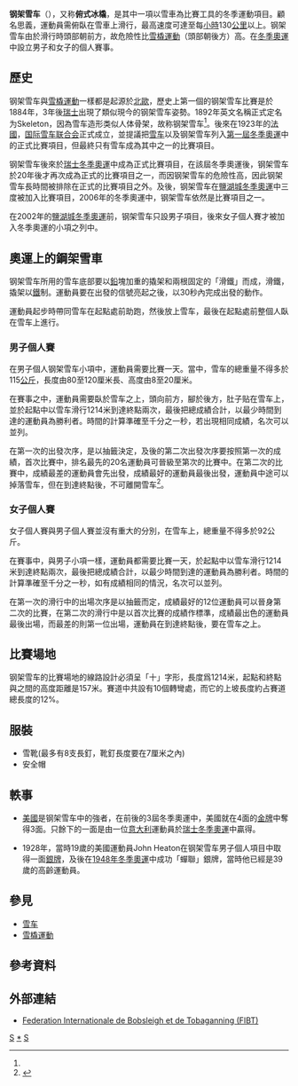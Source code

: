{{noteTA
|T=zh-hans:钢架雪车; zh-hant:鋼架雪車; zh-tw:空架雪車;
}}
{{Distinguish|雪车}}
{{Infobox sport
|name       = 钢架雪车
|image      = Lizzy Yarnold 2017 Lake Placid WC (1 of 3).jpg
|imagesize  = 250px
|caption    = 
|union      = ''[[国际雪车联合会|国际雪车联合会]]''
|nickname   = 
|first      = 19世紀晚期, [[瑞士|瑞士]]
|contact    = No
|team       = 1
|category   = 冬季運動、計時賽
|venue      = 雪车雪橇賽道
|obsolete   =
|olympic    = [[1928年冬季奥林匹克运动会钢架雪车比赛|1928]], [[1948年冬季奥林匹克运动会钢架雪车比赛|1948]], [[2002年冬季奥林匹克运动会钢架雪车比赛|2002]]至今
}}
{{各地中文名
 | 圖像 = 
 | 說明 = 
 | 大陸 = 钢架雪车<ref>{{cite web|url=https://www.beijing2022.cn/cn/olympics/skeleton.htm|title=钢架雪车|work=北京2022年冬奥会和冬残奥会组织委员会|accessdate=2022-06-26|archiveurl=https://archive.is/EOpzT|archivedate=2022-06-26}}</ref>
 | 臺灣 = 空架雪車<ref>{{cite web|url=https://www.tpenoc.net/sport/skeleton/|title=空架雪車|work=中華奧林匹克委員會|accessdate=2022-06-26}}</ref>
 | 香港 = 鋼架雪車<ref>{{cite web|url=https://www.lcsd.gov.hk/tc/ngames/2020/index.html|title=中華人民共和國第十四屆全國冬季運動會香港特別行政區代表團|work=康樂及文化事務署|accessdate=2022-06-26|archiveurl=https://web.archive.org/web/20220511051628/https://www.lcsd.gov.hk/tc/ngames/2020/index.html|archivedate=2022-05-11}}</ref>
 | 澳門 = <!-- 澳門用語 -->
 |新加坡= <!-- 新加坡用語 -->
 | 大馬 = <!-- 馬來西亞用語 -->
 | 何地 = <!-- 其他地區 -->
 | 其他 = <!-- 其他用語 -->
 | 何地2 = <!-- 其他地區2 -->
 | 其他2 = <!-- 其他用語2 -->
 | navbar= <!-- 填任意字符以顯示navbar -->
}}
'''钢架雪车'''（{{lang-en|'''Skeleton'''}}），又称'''俯式冰橇'''，是其中一項以雪車為比賽工具的冬季運動項目。顧名思義，運動員需俯臥在雪車上滑行，最高速度可達至每[[小時|小時]]130[[公里|公里]]以上。钢架雪车由於滑行時頭部朝前方，故危險性比[[雪橇運動|雪橇運動]]（頭部朝後方）高。在[[冬季奧林匹克運動會|冬季奧運]]中設立男子和女子的個人賽事。

== 歷史 ==
钢架雪车與[[雪橇運動|雪橇運動]]一樣都是起源於[[北歐|北歐]]，歷史上第一個的钢架雪车比賽是於1884年，3年後[[瑞士|瑞士]]出現了類似現今的钢架雪车姿勢。1892年英文名稱正式定名为Skeleton，因為雪车造形类似人体骨架，故称钢架雪车<ref name=人民網/>。後來在1923年的[[法國|法國]]，[[国际雪车联合会|国际雪车联合会]]正式成立，並提議把[[雪车|雪车]]以及钢架雪车列入[[1924年冬季奧林匹克運動會|第一屆冬季奧運]]中的正式比賽項目，但最終只有雪车成為其中之一的比賽項目。

钢架雪车後來於[[1928年冬季奧林匹克運動會|瑞士冬季奧運]]中成為正式比賽項目，在該屆冬季奧運後，钢架雪车於20年後才再次成為正式的比賽項目之一，而因钢架雪车的危險性高，因此钢架雪车長時間被排除在正式的比賽項目之外。及後，钢架雪车在[[2002年冬季奧林匹克運動會|鹽湖城冬季奧運]]中三度被加入比賽項目，2006年的冬季奧運中，钢架雪车依然是比賽項目之一。

在2002年的[[2002年冬季奥林匹克運動會|鹽湖城冬季奧運]]前，钢架雪车只設男子項目，後來女子個人賽才被加入冬季奧運的小項之列中。

== 奧運上的鋼架雪車 ==
钢架雪车所用的雪车底部要以[[鉛|鉛]]塊加重的撬架和兩根固定的「滑鐵」而成，滑鐵，撬架以[[鐵|鐵]]制。運動員要在出發的信號亮起之後，以30秒內完成出發的動作。

運動員起步時帶同雪车在起點處前助跑，然後放上雪车，最後在起點處前整個人臥在雪车上進行。

=== 男子個人賽 ===
在男子個人钢架雪车小項中，運動員需要比賽一天。當中，雪车的總重量不得多於115[[公斤|公斤]]，長度由80至120厘米長、高度由8至20厘米。

在賽事之中，運動員需要臥於雪车之上，頭向前方，腳於後方，肚子贴在雪车上，並於起點中以雪车滑行1214米到達終點兩次，最後把總成績合計，以最少時間到達的運動員為勝利者。時間的計算準確至千分之一秒，若出現相同成績，名次可以並列。

在第一次的出發次序，是以抽籤決定，及後的第二次出發次序要按照第一次的成績，首次比賽中，排名最先的20名運動員可晉級至第次的比賽中。在第二次的比賽中，成績最差的運動員會先出發，成績最好的運動員最後出發，運動員中途可以掉落雪车，但在到達終點後，不可離開雪车<ref name=人民網>{{cite news |title=俯式冰橇 |url=http://sports.people.com.cn/n/2014/0126/c374193-24234951.html |accessdate=2022-02-02 |archive-date=2022-02-02 |archive-url=https://web.archive.org/web/20220202102927/http://sports.people.com.cn/n/2014/0126/c374193-24234951.html }}</ref>。

=== 女子個人賽 ===

女子個人賽與男子個人賽並沒有重大的分別，在雪车上，總重量不得多於92公斤。

在賽事中，與男子小項一樣，運動員都需要比賽一天，於起點中以雪车滑行1214米到達終點兩次，最後把總成績合計，以最少時間到達的運動員為勝利者。時間的計算準確至千分之一秒，如有成績相同的情況，名次可以並列。

在第一次的滑行中的出場次序是以抽籤而定，成績最好的12位運動員可以晉身第二次的比賽，在第二次的滑行中是以首次比賽的成績作標準，成績最出色的運動員最後出場，而最差的則第一位出場，運動員在到達終點後，要在雪车之上。

== 比賽場地 ==

钢架雪车的比賽場地的線路設計必須呈「十」字形，長度爲1214米，起點和終點與之間的高度距離是157米。賽道中共設有10個轉彎處，而它的上坡長度約占賽道總長度的12%。

== 服裝 ==
* 雪靴(最多有8支長釘，靴釘長度要在7厘米之內)
* 安全帽

== 軼事 ==
* [[美國|美國]]是钢架雪车中的強者，在前後的3屆冬季奧運中，美國就在4面的[[金牌|金牌]]中奪得3面。只餘下的一面是由一位[[意大利|意大利]]運動員於[[1948年冬季奧林匹克運動會|瑞士冬季奧運]]中贏得。

* 1928年，當時19歲的美國運動員John Heaton在钢架雪车男子個人項目中取得一面[[銀牌|銀牌]]，及後在[[1948年冬季奧林匹克運動會|1948年冬季奧運]]中成功「蟬聯」銀牌，當時他已經是39歲的高齡運動員。

== 參見 ==

* [[雪车|雪车]]
* [[雪橇運動|雪橇運動]]

== 參考資料 ==
{{reflist}}

== 外部連結 ==
* [http://fibt.com/ Federation Internationale de Bobsleigh et de Tobaganning (FIBT)] {{Wayback|url=http://fibt.com/ |date=20100212054043 }}

{{奥运会项目}}
{{极限运动}}
{{Authority control}}
[[Category:冬季奧運項目|S]]
[[Category:钢架雪车|*]]
[[Category:冬季運動|S]]